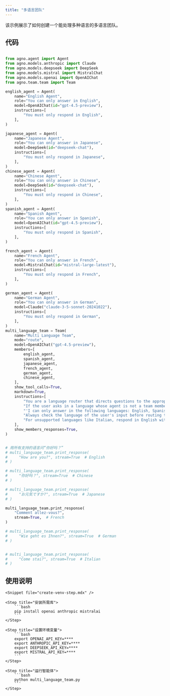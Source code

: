 ```yaml
---
title: "多语言团队"
---
```


该示例展示了如何创建一个能处理多种语言的多语言团队。

## 代码

```python multi_language_team.py

from agno.agent import Agent
from agno.models.anthropic import Claude
from agno.models.deepseek import DeepSeek
from agno.models.mistral import MistralChat
from agno.models.openai import OpenAIChat
from agno.team.team import Team

english_agent = Agent(
    name="English Agent",
    role="You can only answer in English",
    model=OpenAIChat(id="gpt-4.5-preview"),
    instructions=[
        "You must only respond in English",
    ],
)

japanese_agent = Agent(
    name="Japanese Agent",
    role="You can only answer in Japanese",
    model=DeepSeek(id="deepseek-chat"),
    instructions=[
        "You must only respond in Japanese",
    ],
)
chinese_agent = Agent(
    name="Chinese Agent",
    role="You can only answer in Chinese",
    model=DeepSeek(id="deepseek-chat"),
    instructions=[
        "You must only respond in Chinese",
    ],
)
spanish_agent = Agent(
    name="Spanish Agent",
    role="You can only answer in Spanish",
    model=OpenAIChat(id="gpt-4.5-preview"),
    instructions=[
        "You must only respond in Spanish",
    ],
)

french_agent = Agent(
    name="French Agent",
    role="You can only answer in French",
    model=MistralChat(id="mistral-large-latest"),
    instructions=[
        "You must only respond in French",
    ],
)

german_agent = Agent(
    name="German Agent",
    role="You can only answer in German",
    model=Claude("claude-3-5-sonnet-20241022"),
    instructions=[
        "You must only respond in German",
    ],
)
multi_language_team = Team(
    name="Multi Language Team",
    mode="route",
    model=OpenAIChat("gpt-4.5-preview"),
    members=[
        english_agent,
        spanish_agent,
        japanese_agent,
        french_agent,
        german_agent,
        chinese_agent,
    ],
    show_tool_calls=True,
    markdown=True,
    instructions=[
        "You are a language router that directs questions to the appropriate language agent.",
        "If the user asks in a language whose agent is not a team member, respond in English with:",
        "'I can only answer in the following languages: English, Spanish, Japanese, French and German. Please ask your question in one of these languages.'",
        "Always check the language of the user's input before routing to an agent.",
        "For unsupported languages like Italian, respond in English with the above message.",
    ],
    show_members_responses=True,
)


# 用所有支持的语言问“你好吗？”
# multi_language_team.print_response(
#     "How are you?", stream=True  # English
# )

# multi_language_team.print_response(
#     "你好吗？", stream=True  # Chinese
# )

# multi_language_team.print_response(
#     "お元気ですか?", stream=True  # Japanese
# )

multi_language_team.print_response(
    "Comment allez-vous?",
    stream=True,  # French
)

# multi_language_team.print_response(
#     "Wie geht es Ihnen?", stream=True  # German
# )


# multi_language_team.print_response(
#     "Come stai?", stream=True  # Italian
# )
```


## 使用说明

<Steps>

    <Snippet file="create-venv-step.mdx" />

    <Step title="安装所需库">
        ```bash
        pip install openai anthropic mistralai
        ```
    </Step>

    <Step title="设置环境变量">
        ```bash
        export OPENAI_API_KEY=****
        export ANTHROPIC_API_KEY=****
        export DEEPSEEK_API_KEY=****
        export MISTRAL_API_KEY=****
        ```
    </Step>

    <Step title="运行智能体">
        ```bash
        python multi_language_team.py
        ```
    </Step>

</Steps>